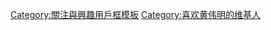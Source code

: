 {{Userbox-r
  |border-c = #000000
  |border-s = 1
  |id-c     = #FFCC00
  |id-s     = 10
  |id-fc    = #FFFF00
  |info-c   = #ffff00
  |info-s   = 10
  |info-fc  = #000000
  |id       = 黄伟明
  |info     = 這個用戶喜欢'''[[黄伟明 (导演)|黃偉明]]'''導演的動畫作品。
}}
<noinclude>[[Category:關注與興趣用戶框模板]]</noinclude>
[[Category:喜欢黄伟明的维基人]]